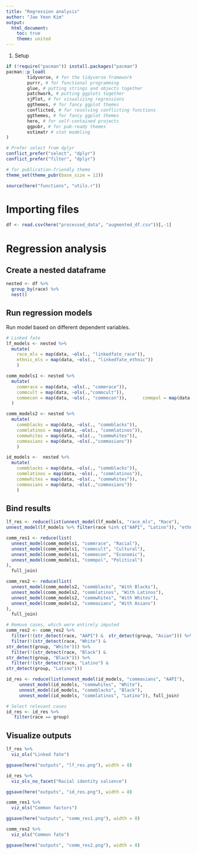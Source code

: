 ```yaml
---
title: "Regression analysis"
author: "Jae Yeon Kim"
output:
  html_document: 
    toc: true
    theme: united
---
```


#. Setup 

```r
if (!require("pacman")) install.packages("pacman")
pacman::p_load(
        tidyverse, # for the tidyverse framework 
        purrr, # for functional programming
        glue, # putting strings and objects together
        patchwork, # putting ggplots together 
        sjPlot, # for visualizing regressions
        ggthemes, # for fancy ggplot themes
        conflicted, # for resolving conflicting functions
        ggthemes, # for fancy ggplot themes
        here, # for self-contained projects
        ggpubr, # for pub-ready themes
        estimatr # stat modeling
)

# Prefer select from dplyr 
conflict_prefer("select", "dplyr")
conflict_prefer("filter", "dplyr")

# for publication-friendly theme 
theme_set(theme_pubr(base_size = 12))

source(here("functions", "utils.r"))
```

# Importing files 

```r
df <- read.csv(here("processed_data", "augmented_df.csv"))[,-1]
```

# Regression analysis

## Create a nested dataframe 

```r
nested <- df %>%
  group_by(race) %>%
  nest()
```

## Run regression models 

Run model based on different dependent variables.

```r

# Linked fate
lf_models <- nested %>%
  mutate(
    race_mls = map(data, ~ols(., "linkedfate_race")),
    ethnic_mls = map(data, ~ols(., "linkedfate_ethnic"))
    )

comm_models1 <- nested %>%
  mutate( 
    commrace = map(data, ~ols(., "commrace")),
    commcult = map(data, ~ols(.,"commcult")),
    commecon = map(data, ~ols(., "commecon")),      commpol = map(data, ~ols(.,"commpol"))
  )

comm_models2 <- nested %>%
  mutate(
    commblacks = map(data, ~ols(., "commblacks")),
    commlatinos = map(data, ~ols(., "commlatinos")), 
    commwhites = map(data, ~ols(., "commwhites")),
    commasians = map(data, ~ols(.,"commasians"))
    )

id_models <-  nested %>%
  mutate(
    commblacks = map(data, ~ols(., "commblacks")),
    commlatinos = map(data, ~ols(., "commlatinos")), 
    commwhites = map(data, ~ols(., "commwhites")),
    commasians = map(data, ~ols(.,"commasians"))
    )
```

## Bind results 

```r
lf_res <- reduce(list(unnest_model(lf_models, "race_mls", "Race"),
unnest_model(lf_models %>% filter(race %in% c("AAPI", "Latino")), "ethnic_mls", "Ethnic")), full_join)

comm_res1 <- reduce(list(
  unnest_model(comm_models1, "commrace", "Racial"),
  unnest_model(comm_models1, "commcult", "Cultural"), 
  unnest_model(comm_models1, "commecon", "Economic"),
  unnest_model(comm_models1, "commpol", "Political")
),
  full_join)

comm_res2 <- reduce(list(
  unnest_model(comm_models2, "commblacks", "With Blacks"),
  unnest_model(comm_models2, "commlatinos", "With Latinos"), 
  unnest_model(comm_models2, "commwhites", "With Whites"),
  unnest_model(comm_models2, "commasians", "With Asians")
),
  full_join)

# Remove cases, which were entirely imputed 
comm_res2 <- comm_res2 %>%
  filter(!(str_detect(race, "AAPI") &  str_detect(group, "Asian"))) %>%
  filter(!(str_detect(race, "White") &
str_detect(group, "White"))) %>%
  filter(!(str_detect(race, "Black") &
str_detect(group, "Black"))) %>%
  filter(!(str_detect(race, "Latino") &
str_detect(group, "Latino")))

id_res <- reduce(list(unnest_model(id_models, "commasians", "AAPI"),
     unnest_model(id_models, "commwhites", "White"),
     unnest_model(id_models, "commblacks", "Black"),
     unnest_model(id_models, "commlatinos", "Latino")), full_join)

# Select relevant cases 
id_res <- id_res %>%
   filter(race == group)
```

## Visualize outputs 

```r
lf_res %>%
  viz_ols("Linked fate")

ggsave(here("outputs", "lf_res.png"), width = 8)

id_res %>%
  viz_ols_no_facet("Racial identity salience")

ggsave(here("outputs", "id_res.png"), width = 8)

comm_res1 %>%
  viz_ols("Common factors")

ggsave(here("outputs", "comm_res1.png"), width = 8)

comm_res2 %>%
  viz_ols("Common fate")

ggsave(here("outputs", "comm_res2.png"), width = 8)
```

